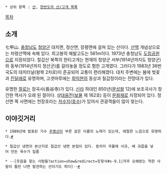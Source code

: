  * 상위 항목 : [[산]], [[한반도의 산/고개 목록]]

[[목차]]

== 소개 ==
七甲山. [[충청남도]] [[청양군]] 대치면, 정산면, 장평면에 걸쳐 있는 산이다. [[산맥]] 개념상으로는 차령산맥에 속해 있다. 최고봉의 해발고도는 561m이다. 1973년 충청남도 [[도립공원]]으로 지정되었다. 칠갑산 북쪽의 한티고개는 현재의 청양군 서부(1914년까지도 청양군)와 동부(1914년까지 정산군)를 갈라놓을 정도로 험한 고개였다. 그러다가 1983년 36번 국도의 대치터널(왕복 2차로)이 준공되어 교통이 편리해졌다. 대치 주변에는 봄에 벚꽃과 [[진달래]]로 유명하며, 고갯마루에는 [[최익현]]의 동상과 칠갑정이라는 전망대가 있다.

유명한 [[절]]로는 장곡사(長谷寺)가 있다. [[신라]] 하대인 850년([[문성왕]] 12)에 보조국사가 창건한 역사가 오래 된 절이다. 상[[대웅전]]([[보물]] 제 162호) 등이 [[문화재]]로 지정되어 있다. 정산면 쪽 사면에는 천장호라는 [[저수지]]([[호수]])가 있어서 관광객들이 많이 찾는다.

== 이야깃거리 ==
 * 1989년에 발표된 가수 [[주병선]]이 부른 같은 이름의 노래가 있는데, 애절한 느낌으로 유명하다.[https://www.youtube.com/watch?v=Y9pz1yrt9hk #]

 * 칠갑산 냉면의 본산지로 칠갑산 냉면 본점이 있다. 동치미 국물에 사과, 배 과즙을 넣어 만든 육수가 일품

 * --[웃음을 찾는 사람들?action=show&redirect=웃찾사#s-9.1|자주 오해받는 착한 사람이 틈만 나면 발견하는 산이기도 하다]--[https://www.youtube.com/watch?v=Y4CE1l-zWvY #]
